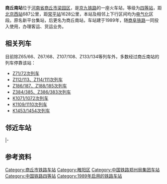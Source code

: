 {{distinguish|商南站}}
{{Infobox China railway station 
|车站名称 = 商丘南站
|图片 = Shangqiu South Railway Station - 201601.jpg
|图片介绍 = 
|车站名称拼音 = ShangQiuNan
|英文名称 = Shangqiunan Railway Station
|其他名称 = 平台站
|车站代码 = 24890<ref>根据《中华人民共和国铁路车站代码》（GB/T10302-2010）</ref>
|电报码 = SPF
|拼音码 = SQN
|车站位置 = [[河南省|河南省]][[商丘市|商丘市]][[梁园区|梁园区]]
|坐标 = {{coord|34|24|35|N|115|41|58|E|display=inline,title}}
|车站功能 = 客货运站
|归属 = [[郑州铁路局|郑州铁路局]] 
|线路 = [[京九铁路|京九铁路]] 
|车站等级 = [[一等站_(中国)|四等站]] 
}} 
'''商丘南站'''位于[[河南省|河南省]][[商丘市|商丘市]][[梁园区|梁园区]]，是[[京九铁路|京九铁路]]的一座火车站，等级为[[一等站_(中国)|四等站]]，距[[北京西站|北京西站]]687公里，距[[常平站|常平站]]1628公里，本站及相邻上下行区间均为[[电气化|电气化]]区段。原名新平台集站，后更名为商丘南站，车站建于1989年，随[[商阜铁路|商阜铁路]]一同投入使用，办理客运、货运业务。

==相关列车==
目前除Z65/66、Z67/68、Z107/108、Z133/134等列车外，多数经过商丘南站的列车停靠该站：
*[[Z71/72次列车|Z71/72次列车]]
*[[Z112/113、Z114/111次列车|Z112/113、Z114/111次列车]]
*[[Z186/187、Z188/185次列车|Z186/187、Z188/185次列车]]
*[[Z384/385、Z386/383次列车|Z384/385、Z386/383次列车]]
*[[K1071/1072次列车|K1071/1072次列车]]
*[[K1109/1110次列车|K1109/1110次列车]]
*[[K1453/1454次列车|K1453/1454次列车]]

==邻近车站==
{{Start rail box|[[中国铁路|中国铁路]]}}
{{s-inop|[[商丘北站|商丘北站]]|{{站|北京西}}方向}}
{{s-line|[[京九铁路|京九铁路]]<br />← 17km 商丘南站 16km →}}
{{s-inop|[[伊尹站|伊尹站]]|{{站|常平}}方向|rows=2}}
|-
{{s-inop|[[商丘站|商丘站]]|陇海线{{站|兰州}}方向}} 
{{s-line|陇海-京九联络线<br />← {{0}}6km 商丘南站 16km →}}
{{End box}}

==参考资料==
{{reflist}}
 
{{京九铁路}}
[[Category:商丘市铁路车站|Category:商丘市铁路车站]]
[[Category:睢阳区|Category:睢阳区]]
[[Category:中国铁路郑州局集团车站|Category:中国铁路郑州局集团车站]]
[[Category:中国铁路四等站|Category:中国铁路四等站]]
[[Category:1989年启用的铁路车站|Category:1989年启用的铁路车站]]